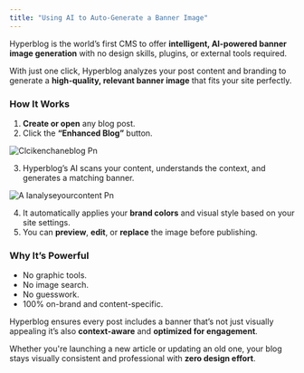 ```yaml
---
title: "Using AI to Auto-Generate a Banner Image"
---
```


Hyperblog is the world’s first CMS to offer **intelligent, AI-powered banner image generation** with no design skills, plugins, or external tools required.

With just one click, Hyperblog analyzes your post content and branding to generate a **high-quality, relevant banner image** that fits your site perfectly.

### **How It Works**

1. **Create or open** any blog post.
2. Click the **“Enhanced Blog”** button.

![Clcikenchaneblog Pn](/images/clcikenchaneblog.png)

3. Hyperblog’s AI scans your content, understands the context, and generates a matching banner.

![A Ianalyseyourcontent Pn](/images/AIanalyseyourcontent.png)

4. It automatically applies your **brand colors** and visual style based on your site settings.
5. You can **preview**, **edit**, or **replace** the image before publishing.

### **Why It’s Powerful**

- No graphic tools.
- No image search.
- No guesswork.
- 100% on-brand and content-specific.

Hyperblog ensures every post includes a banner that’s not just visually appealing it’s also **context-aware** and **optimized for engagement**.

Whether you're launching a new article or updating an old one, your blog stays visually consistent and professional with **zero design effort**.